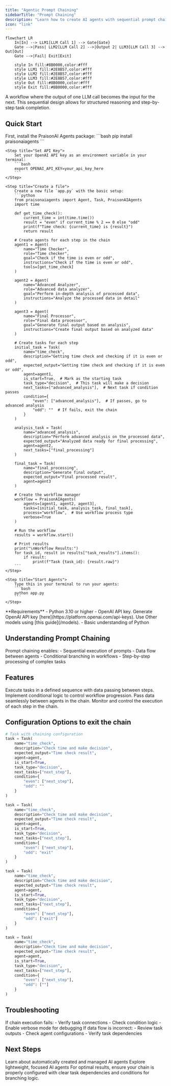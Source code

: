 ```yaml
---
title: "Agentic Prompt Chaining"
sidebarTitle: "Prompt Chaining"
description: "Learn how to create AI agents with sequential prompt chaining for complex workflows."
icon: "link"
---
```


```mermaid
flowchart LR
    In[In] --> LLM1[LLM Call 1] --> Gate{Gate}
    Gate -->|Pass| LLM2[LLM Call 2] -->|Output 2| LLM3[LLM Call 3] --> Out[Out]
    Gate -->|Fail| Exit[Exit]
    
    style In fill:#8B0000,color:#fff
    style LLM1 fill:#2E8B57,color:#fff
    style LLM2 fill:#2E8B57,color:#fff
    style LLM3 fill:#2E8B57,color:#fff
    style Out fill:#8B0000,color:#fff
    style Exit fill:#8B0000,color:#fff
```

A workflow where the output of one LLM call becomes the input for the next. This sequential design allows for structured reasoning and step-by-step task completion.

## Quick Start

<Steps>
    <Step title="Install Package">
        First, install the PraisonAI Agents package:
        ```bash
        pip install praisonaiagents
        ```
    </Step>

    <Step title="Set API Key">
        Set your OpenAI API key as an environment variable in your terminal:
        ```bash
        export OPENAI_API_KEY=your_api_key_here
        ```
    </Step>

    <Step title="Create a file">
        Create a new file `app.py` with the basic setup:
        ```python
        from praisonaiagents import Agent, Task, PraisonAIAgents
        import time

        def get_time_check():
            current_time = int(time.time())
            result = "even" if current_time % 2 == 0 else "odd"
            print(f"Time check: {current_time} is {result}")
            return result

        # Create agents for each step in the chain
        agent1 = Agent(
            name="Time Checker",
            role="Time checker",
            goal="Check if the time is even or odd",
            instructions="Check if the time is even or odd",
            tools=[get_time_check]
        )

        agent2 = Agent(
            name="Advanced Analyzer",
            role="Advanced data analyzer",
            goal="Perform in-depth analysis of processed data",
            instructions="Analyze the processed data in detail"
        )

        agent3 = Agent(
            name="Final Processor",
            role="Final data processor",
            goal="Generate final output based on analysis",
            instructions="Create final output based on analyzed data"
        )

        # Create tasks for each step
        initial_task = Task(
            name="time_check",
            description="Getting time check and checking if it is even or odd",
            expected_output="Getting time check and checking if it is even or odd",
            agent=agent1,
            is_start=True,  # Mark as the starting task
            task_type="decision",  # This task will make a decision
            next_tasks=["advanced_analysis"],  # Next task if condition passes
            condition={
                "even": ["advanced_analysis"],  # If passes, go to advanced analysis
                "odd": ""  # If fails, exit the chain
            }
        )

        analysis_task = Task(
            name="advanced_analysis",
            description="Perform advanced analysis on the processed data",
            expected_output="Analyzed data ready for final processing",
            agent=agent2,
            next_tasks=["final_processing"]
        )

        final_task = Task(
            name="final_processing",
            description="Generate final output",
            expected_output="Final processed result",
            agent=agent3
        )

        # Create the workflow manager
        workflow = PraisonAIAgents(
            agents=[agent1, agent2, agent3],
            tasks=[initial_task, analysis_task, final_task],
            process="workflow",  # Use workflow process type
            verbose=True
        )

        # Run the workflow
        results = workflow.start()

        # Print results
        print("\nWorkflow Results:")
        for task_id, result in results["task_results"].items():
            if result:
                print(f"Task {task_id}: {result.raw}")
        ```
    </Step>

    <Step title="Start Agents">
        Type this in your terminal to run your agents:
        ```bash
        python app.py
        ```
    </Step>
</Steps>

<Note>
  **Requirements**
  - Python 3.10 or higher
  - OpenAI API key. Generate OpenAI API key [here](https://platform.openai.com/api-keys). Use Other models using [this guide](/models).   
  - Basic understanding of Python
</Note>

## Understanding Prompt Chaining

<Card title="What is Prompt Chaining?" icon="question">
  Prompt chaining enables:
  - Sequential execution of prompts
  - Data flow between agents
  - Conditional branching in workflows
  - Step-by-step processing of complex tasks
</Card>

## Features

<CardGroup cols={2}>
  <Card title="Sequential Processing" icon="arrow-right">
    Execute tasks in a defined sequence with data passing between steps.
  </Card>
  <Card title="Decision Points" icon="code-branch">
    Implement conditional logic to control workflow progression.
  </Card>
  <Card title="Data Flow" icon="arrows-up-down">
    Pass data seamlessly between agents in the chain.
  </Card>
  <Card title="Process Control" icon="sliders">
    Monitor and control the execution of each step in the chain.
  </Card>
</CardGroup>

## Configuration Options to exit the chain

```python
# Task with chaining configuration
task = Task(
    name="time_check",
    description="Check time and make decision",
    expected_output="Time check result",
    agent=agent,
    is_start=True,
    task_type="decision",
    next_tasks=["next_step"],
    condition={
        "even": ["next_step"],
        "odd": ""
    }
)
```

```python
task = Task(
    name="time_check",
    description="Check time and make decision",
    expected_output="Time check result",
    agent=agent,
    is_start=True,
    task_type="decision",
    next_tasks=["next_step"],
    condition={
        "even": ["next_step"],
        "odd": "exit"
    }
)
```

```python
task = Task(
    name="time_check",
    description="Check time and make decision",
    expected_output="Time check result",
    agent=agent,
    is_start=True,
    task_type="decision",
    next_tasks=["next_step"],
    condition={
        "even": ["next_step"],
        "odd": ["exit"]
    }
)
```

```python
task = Task(
    name="time_check",
    description="Check time and make decision",
    expected_output="Time check result",
    agent=agent,
    is_start=True,
    task_type="decision",
    next_tasks=["next_step"],
    condition={
        "even": ["next_step"],
        "odd": [""]
    }
)
```

## Troubleshooting

<CardGroup cols={2}>
  <Card title="Chain Issues" icon="triangle-exclamation">
    If chain execution fails:
    - Verify task connections
    - Check condition logic
    - Enable verbose mode for debugging
  </Card>

  <Card title="Data Flow" icon="diagram-project">
    If data flow is incorrect:
    - Review task outputs
    - Check agent configurations
    - Verify task dependencies
  </Card>
</CardGroup>

## Next Steps

<CardGroup cols={2}>
  <Card title="AutoAgents" icon="robot" href="./autoagents">
    Learn about automatically created and managed AI agents
  </Card>
  <Card title="Mini Agents" icon="microchip" href="./mini">
    Explore lightweight, focused AI agents
  </Card>
</CardGroup>

<Note>
  For optimal results, ensure your chain is properly configured with clear task dependencies and conditions for branching logic.
</Note>